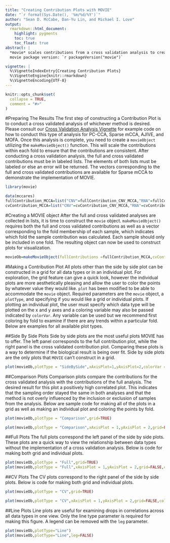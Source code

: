 ```yaml
---
title: "Creating Contribution Plots with MOVIE"
date: "`r format(Sys.Date(), '%m/%d/%Y')`"
author: "Sean D. McCabe, Dan-Yu Lin, and Michael I. Love"
output:
  rmarkdown::html_document:
    highlight: pygments
    toc: true
    toc_float: true
abstract: |
  *movie* scales contributions from a cross validation analysis to create contribution and comparison plots for the evaluation of variance classification methods using multi-mics data. *movie* stands for "Multi-Omics VIsualization of Experimental datatype contributions".
  movie package version: `r packageVersion("movie")`

vignette: |
  %\VignetteIndexEntry{Creating Contribution Plots}
  %\VignetteEngine{knitr::rmarkdown}
  %\VignetteEncoding{UTF-8}
---
```


```r
knitr::opts_chunk$set(
  collapse = TRUE,
  comment = "#>"
)
```



#Preparing The Results
  The first step of constructing a Contribution Plot is to conduct a cross validated analysis of whichever method is desired.  Please consult our [Cross Validation Analysis Vignette](https://htmlpreview.github.io/?https://github.com/mccabes292/movie/blob/master/inst/long_vignettes/CVAnalysisWorkflow.html) for example code on how to conduct this type of analysis for PC-CCA, Sparse mCCA, AJIVE, and MOFA.  Once this analysis is complete, you need to create a `movieObject` utilizing the `makeMovieObject()` function.  This will scale the contributions within each fold to ensure that the contributions are consistent. 
  After conducting a cross validation analysis, the full and cross validated contributions must be in labeled lists.  The elements of both lists must be labeled or else an error will be returned.  The vectors corresponding to the full and cross validated contributions are available for Sparse mCCA to demonstrate the implementation of MOVIE.  



```r
library(movie)

data(mccares)
fullContribution_MCCA=list("CNV"=fullContribution_CNV_MCCA,"RNA"=fullContribution_RNA_MCCA,"miRNA"=fullContribution_miRNA_MCCA)
cvContribution_MCCA=list("CNV"=cvContribution_CNV_MCCA,"RNA"=cvContribution_RNA_MCCA,"miRNA"=cvContribution_miRNA_MCCA)
```



#Creating a MOVIE object
After the full and cross validated analyses are collected in lists, it is time to construct the `movie` object.  `makeMovieObject()` requires both the full and cross validated contributions as well as a vector corresponding to the fold membership of each sample, which indicates which fold the sample contribution was calculated.  Each sample should only be included in one fold.  The resulting object can now be used to construct plots for visualization. 

```r
movieOb=makeMovieObject(fullContributions =fullContribution_MCCA,cvContributions = cvContribution_MCCA,foldMem = foldMem,scaleType="SD")
```


#Making a Contribution Plot
All plots other than the side by side plot can be constructed in a grid for all data types or in an individual plot.  For exploration, the grid feature can give a quick look, however the individual plots are more aesthetically pleasing and allow the user to color the points by whatever value they would like.  `plot` has been modified to be able to accommodate the `movie` object.  Required parameters are the `movie` object, a `plotType`, and specifying if you would like a grid or individual plots.  If plotting an individual plot, the user must specify which data type will be plotted on the x and y axes and a coloring variable may also be passed indicated by `colorVar`.  Any variable can be used but we recommend first coloring by fold to examine if there are any trends within a particular fold.  Below are examples for all available plot types.  

##Side By Side Plots
Side by side plots are the most useful plots MOVIE has to offer.  The left panel corresponds to the full contribution plot, while the right panel is the cross validated contribution plot.  Comparing these plots is a way to determine if the biological result is being over fit.  Side by side plots are the only plots that `MOVIE` can't construct in a grid.  
```r
plot(movieOb,plotType = "SideBySide",xAxisPlot=1,yAxisPlot=2,colorVar = as.factor(foldMem),grid=FALSE,colorVarLabel="Fold")


```

##Comparison Plots
Comparison plots compare the contributions for the cross validated analysis with the contributions of the full analysis.  The desired result for this plot a positively high correlated plot.  This indicates that the sampling order stayed the same in both analyses and that the method is not overly influenced by the inclusion or exclusion of samples from the analysis.  Below are sample code for making all of the plots in a grid as well as making an individual plot and coloring the points by fold.
```r
plot(movieOb,plotType = "Comparison",grid=TRUE)
```
```r
plot(movieOb,plotType = "Comparison",xAxisPlot = 1,yAxisPlot = 2,grid=FALSE,colorVar=as.factor(foldMem),colorVarLabel="Fold")
```

##Full Plots
The full plots correspond the left panel of the side by side plots.  These plots are a quick way to view the relationship between data types without the implementation of a cross validation analysis.  Below is code for making both grid and individual plots.
```r
plot(movieOb,plotType = "Full",grid=TRUE)
plot(movieOb,plotType = "Full",xAxisPlot = 1,yAxisPlot = 2,grid=FALSE,colorVar=as.factor(foldMem),colorVarLabel="Fold")
```

##CV Plots
The CV plots correspond to the right panel of the side by side plots.  Below is code for making both grid and individual plots.
```r
plot(movieOb,plotType = "CV",grid=TRUE)

plot(movieOb,plotType = "CV",xAxisPlot = 1,yAxisPlot = 2,grid=FALSE,colorVar=as.factor(foldMem),colorVarLabel="Fold")
```


##Line Plots
Line plots are useful for examining drops in correlations across all data types in one view. Only the line type parameter is required for making this figure. A legend can be removed with the `leg` parameter.

```r
plot(movieOb,plotType="Line")
plot(movieOb,plotType="Line",leg=FALSE)
```


